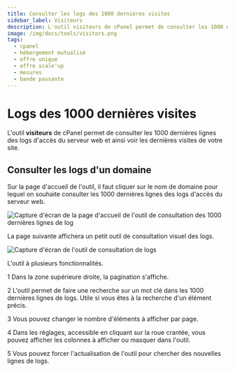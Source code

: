 ```yaml
---
title: Consulter les logs des 1000 dernières visites
sidebar_label: Visiteurs
description: L'outil visiteurs de cPanel permet de consulter les 1000 dernières entrées dans les logs du serveur web pour un site internet.
image: /img/docs/tools/visitors.png
tags:
  - cpanel
  - hébergement mutualisé
  - offre unique
  - offre scale'up
  - mesures
  - bande passante
---
```


# Logs des 1000 dernières visites

L'outil **visiteurs** de cPanel permet de consulter les 1000 dernières lignes des logs d'accès du serveur web et
ainsi voir les dernières visites de votre site.


<PreviewToolCard tool='visitors' />

## Consulter les logs d'un domaine

Sur la page d'accueil de l'outil, il faut cliquer sur le nom de domaine pour lequel on souhaite consulter les 1000
dernières lignes des logs d'accès du serveur web.

<Image
    src="/img/docs/cpanel/mesures/visitors-accueil.png"
    alt="Capture d'écran de la page d'accueil de l'outil de consultation des 1000 dernières lignes de log"
    caption="Sélection du nom de domaine"
    title="Selection du site internet pour lequel consulter les derniers logs d'accès" />

La page suivante affichera un petit outil de consultation visuel des logs.

<Image
    src="/img/docs/cpanel/mesures/visitors-details.png"
    alt="Capture d'écran de l'outil de consultation de logs"
    caption="Outils de consultation des logs d'accès"
    title="Outil pour consulter les logs" />

L'outil à plusieurs fonctionnalités.

<span className="badge badge--danger">1</span> Dans la zone supérieure droite, la pagination s'affiche.

<span className="badge badge--danger">2</span> L'outil permet de faire une recherche sur un mot clé dans les 1000
dernières lignes de logs. Utile si vous êtes à la recherche d'un élément précis.

<span className="badge badge--danger">3</span> Vous pouvez changer le nombre d'éléments à afficher par page.

<span className="badge badge--danger">4</span> Dans les réglages, accessible en cliquant sur la roue crantée, vous
pouvez afficher les colonnes à afficher ou masquer dans l'outil.

<span className="badge badge--danger">5</span> Vous pouvez forcer l'actualisation de l'outil pour chercher des nouvelles
lignes de logs.